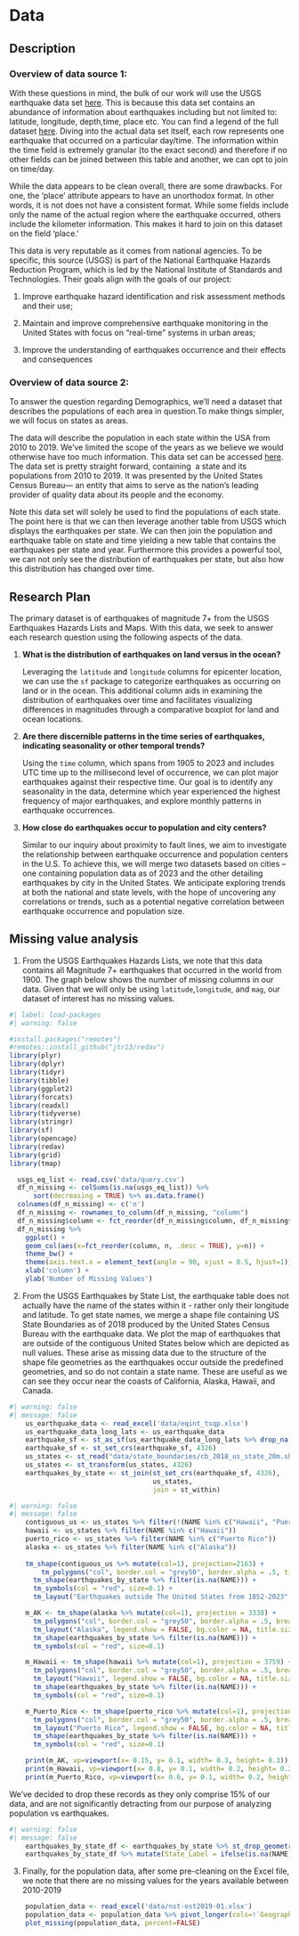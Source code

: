 # Data

## Description

### Overview of data source 1:

With these questions in mind, the bulk of our work will use the USGS earthquake data set [here](https://earthquake.usgs.gov/earthquakes/map/?extent=-88.12198,-194.76563&extent=88.12198,554.76563&range=search&listOnlyShown=true&baseLayer=terrain&timeZone=utc&search=%7B%22name%22:%22Search%20Results%22,%22params%22:%7B%22starttime%22:%221900-01-01%2000:00:00%22,%22minmagnitude%22:7,%22orderby%22:%22time%22%7D%7D). This is because this data set contains an abundance of information about earthquakes including but not limited to: latitude, longitude, depth,time, place etc. You can find a legend of the full dataset [here](https://earthquake.usgs.gov/earthquakes/feed/v1.0/csv.php). Diving into the actual data set itself, each row represents one earthquake that occurred on a particular day/time. The information within the time field is extremely granular (to the exact second) and therefore if no other fields can be joined between this table and another, we can opt to join on time/day. 

While the data appears to be clean overall, there are some drawbacks. For one, the 'place' attribute appears to have an unorthodox format. In other words, it is not does not have a consistent format. While some fields include only the name of the actual region where the earthquake occurred, others include the kilometer information. This makes it hard to join on this dataset on the field 'place.'

This data is very reputable as it comes from national agencies. To be specific, this source (USGS) is part of the National Earthquake Hazards Reduction Program, which is led by the National Institute of Standards and Technologies. Their goals align with the goals of our project:

1.  Improve earthquake hazard identification and risk assessment methods and their use;

2.  Maintain and improve comprehensive earthquake monitoring in the United States with focus on "real-time" systems in urban areas;

3.  Improve the understanding of earthquakes occurrence and their effects and consequences\

### Overview of data source 2:

To answer the question regarding Demographics, we'll need a dataset that describes the populations of each area in question.To make things simpler, we will focus on states as areas.\

The data will describe the population in each state within the USA from 2010 to 2019. We've limited the scope of the years as we believe we would otherwise have too much information. This data set can be accessed [here](https://www.census.gov/data/datasets/time-series/demo/popest/2010s-state-total.html). The data set is pretty straight forward, containing  a state and its populations from 2010 to 2019. It was presented by the United States Census Bureau--- an entity that aims to serve as the nation's leading provider of quality data about its people and the economy. 

Note this data set will solely be used to find the populations of each state. The point here is that we can then leverage another table from USGS which displays the earthquakes per state. We can then join the population and earthquake table on state and time yielding a new table that contains the earthquakes per state and year. Furthermore this provides a powerful tool, we can not only see the distribution of earthquakes per state, but also how this distribution has changed over time.

## Research Plan

The primary dataset is of earthquakes of magnitude 7+ from the USGS Earthquakes Hazards Lists and Maps. With this data, we seek to answer each research question using the following aspects of the data.

1.  **What is the distribution of earthquakes on land versus in the ocean?**

    Leveraging the `latitude` and `longitude` columns for epicenter location, we can use the `sf` package to categorize earthquakes as occurring on land or in the ocean. This additional column aids in examining the distribution of earthquakes over time and facilitates visualizing differences in magnitudes through a comparative boxplot for land and ocean locations.

<!-- -->

2.  **Are there discernible patterns in the time series of earthquakes, indicating seasonality or other temporal trends?**

    Using the `time` column, which spans from 1905 to 2023 and includes UTC time up to the millisecond level of occurrence, we can plot major earthquakes against their respective time. Our goal is to identify any seasonality in the data, determine which year experienced the highest frequency of major earthquakes, and explore monthly patterns in earthquake occurrences.

3.  **How close do earthquakes occur to population and city centers?**

    Similar to our inquiry about proximity to fault lines, we aim to investigate the relationship between earthquake occurrence and population centers in the U.S. To achieve this, we will merge two datasets based on cities -- one containing population data as of 2023 and the other detailing earthquakes by city in the United States. We anticipate exploring trends at both the national and state levels, with the hope of uncovering any correlations or trends, such as a potential negative correlation between earthquake occurrence and population size.

## Missing value analysis

1.  From the USGS Earthquakes Hazards Lists, we note that this data contains all Magnitude 7+ earthquakes that occurred in the world from 1900. The graph below shows the number of missing columns in our data. Given that we will only be using `latitude`,`longitude`, and `mag`, our dataset of interest has no missing values.

```r
#| label: load-packages
#| warning: false

#install.packages("remotes")
#remotes::install_github("jtr13/redav")
library(plyr)
library(dplyr)
library(tidyr)
library(tibble)
library(ggplot2)
library(forcats)
library(readxl)
library(tidyverse)
library(stringr)
library(sf)
library(opencage)
library(redav)
library(grid)
library(tmap)

```

```r
  usgs_eq_list <- read.csv('data/query.csv')
  df_n_missing <- colSums(is.na(usgs_eq_list)) %>%
      sort(decreasing = TRUE) %>% as.data.frame()
  colnames(df_n_missing) <- c('n')
  df_n_missing <- rownames_to_column(df_n_missing, "column")
  df_n_missing$column <- fct_reorder(df_n_missing$column, df_n_missing$n, .desc = TRUE)
  df_n_missing %>% 
    ggplot() + 
    geom_col(aes(x=fct_reorder(column, n, .desc = TRUE), y=n)) + 
    theme_bw() + 
    theme(axis.text.x = element_text(angle = 90, vjust = 0.5, hjust=1)) + 
    xlab('column') + 
    ylab('Number of Missing Values')
```

2.  From the USGS Earthquakes by State List, the earthquake table does not actually have the name of the states within it - rather only their longitude and latitude. To get state names, we merge a shape file containing US State Boundaries as of 2018 produced by the United States Census Bureau with the earthquake data. We plot the map of earthquakes that are outside of the contiguous United States below which are depicted as null values. These arise as missing data due to the structure of the shape file geometries as the earthquakes occur outside the predefined geometries, and so do not contain a state name. These are useful as we can see they occur near the coasts of California, Alaska, Hawaii, and Canada.

```r
#| warning: false
#| message: false
    us_earthquake_data <- read_excel('data/eqint_tsqp.xlsx')
    us_earthquake_data_long_lats <- us_earthquake_data
    earthquake_sf <- st_as_sf(us_earthquake_data_long_lats %>% drop_na(LONGITUDE, LATITUDE), coords = c("LONGITUDE", "LATITUDE"), crs = 4326)
    earthquake_sf <- st_set_crs(earthquake_sf, 4326)
    us_states <- st_read("data/state_boundaries/cb_2018_us_state_20m.shp", quiet=TRUE)
    us_states <- st_transform(us_states, 4326)
    earthquakes_by_state <- st_join(st_set_crs(earthquake_sf, 4326), 
                                    us_states, 
                                    join = st_within)
```

```r
#| warning: false
#| message: false
    contiguous_us <- us_states %>% filter(!(NAME %in% c("Hawaii", "Puerto Rico", "Alaska")))
    hawaii <- us_states %>% filter(NAME %in% c("Hawaii"))
    puerto_rico <- us_states %>% filter(NAME %in% c("Puerto Rico"))
    alaska <- us_states %>% filter(NAME %in% c("Alaska"))
                                          
    tm_shape(contiguous_us %>% mutate(col=1), projection=2163) +
        tm_polygons("col", border.col = "grey50", border.alpha = .5, title = "", showNA = TRUE) +  
      tm_shape(earthquakes_by_state %>% filter(is.na(NAME))) + 
      tm_symbols(col = "red", size=0.1) +
      tm_layout("Earthquakes outside The United States from 1852-2023", title.position = c("center", "top"), title.size = 2, frame = FALSE, legend.show = FALSE, inner.margins = c(0.1, 0.1, 0.05, 0.05))

    m_AK <- tm_shape(alaska %>% mutate(col=1), projection = 3338) +
      tm_polygons("col", border.col = "grey50", border.alpha = .5, breaks = seq(10, 50, by = 5)) +
      tm_layout("Alaska", legend.show = FALSE, bg.color = NA, title.size = 1.5, frame = TRUE) +  
      tm_shape(earthquakes_by_state %>% filter(is.na(NAME))) + 
      tm_symbols(col = "red", size=0.1)

    m_Hawaii <- tm_shape(hawaii %>% mutate(col=1), projection = 3759) +
      tm_polygons("col", border.col = "grey50", border.alpha = .5, breaks = seq(10, 50, by = 5)) +
      tm_layout("Hawaii", legend.show = FALSE, bg.color = NA, title.size = 1.5, frame = TRUE) +  
      tm_shape(earthquakes_by_state %>% filter(is.na(NAME))) + 
      tm_symbols(col = "red", size=0.1)

    m_Puerto_Rico <- tm_shape(puerto_rico %>% mutate(col=1), projection = 3338) +
      tm_polygons("col", border.col = "grey50", border.alpha = .5, breaks = seq(10, 50, by = 5)) +
      tm_layout("Puerto Rico", legend.show = FALSE, bg.color = NA, title.size = 1.5, frame = TRUE) +  
      tm_shape(earthquakes_by_state %>% filter(is.na(NAME))) + 
      tm_symbols(col = "red", size=0.1)

    print(m_AK, vp=viewport(x= 0.15, y= 0.1, width= 0.3, height= 0.3))
    print(m_Hawaii, vp=viewport(x= 0.8, y= 0.1, width= 0.2, height= 0.2))
    print(m_Puerto_Rico, vp=viewport(x= 0.6, y= 0.1, width= 0.2, height= 0.2))
```

We've decided to drop these records as they only comprise 15% of our data, and are not significantly detracting from our purpose of analyzing population vs earthquakes.

```r
#| warning: false
#| message: false
    earthquakes_by_state_df <- earthquakes_by_state %>% st_drop_geometry()
    earthquakes_by_state_df %>% mutate(State_Label = ifelse(is.na(NAME), "Null State Name", 'Contains State Name'), earthquake="earthquake") %>% ggplot() + geom_bar(aes(x=earthquake, fill=State_Label), position="stack") + xlab(NULL) + ylab("Count")
```

3.  Finally, for the population data, after some pre-cleaning on the Excel file, we note that there are no missing values for the years available between 2010-2019

```r
    population_data <- read_excel('data/nst-est2019-01.xlsx')
    population_data <- population_data %>% pivot_longer(cols=!`Geographic Area`, names_to = "Year", values_to = "population")
    plot_missing(population_data, percent=FALSE)
```

